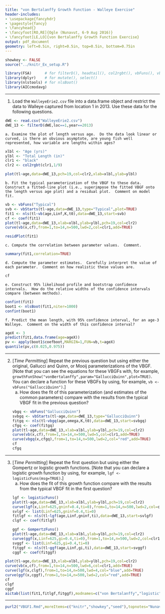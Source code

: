 ```yaml
---
title: "von Bertalanffy Growth Function - Walleye Exercise"
header-includes:
- \usepackage{fancyhdr}
- \pagestyle{fancy}
- \fancyhead{}
- \fancyfoot[RO,RE]{Ogle (Nunavut, 6-9 Aug 2016)}
- \fancyfoot[LE,LO]{von Bertalanffy Growth Function Exercise}
output: pdf_document
geometry: left=0.5in, right=0.5in, top=0.5in, bottom=0.75in
---
```


```r
showkey <- FALSE
source("../knitr_Ex_setup.R")
```
```r
library(FSA)      # for filterD(), headtail(), col2rgbt(), vbFuns(), vbStart()
library(dplyr)    # for mutate(), select()
library(nlstools) # for nlsBoot()
library(AICcmodavg)
```

----

1. Load the `WalleyeErie2.csv` file into a data.frame object and restrict the data to Walleye captured from location 1 in 2013.  Use these data for the following questions.
```r
dWE <- read.csv("WalleyeErie2.csv")
dWE_13 <- filterD(dWE,loc==1,year==2013)
```

    a. Examine the plot of length versus age.  Do the data look linear or curved, is there an obvious asymptote, are young fish well represented, how variable are lengths within ages?
```r
xlbl <- "Age (yrs)"
ylbl <- "Total Length (in)"
clr1 <- "black"
clr2 <- col2rgbt(clr1,1/9)

plot(tl~age,data=dWE_13,pch=19,col=clr2,xlab=xlbl,ylab=ylbl)
```

    b. Fit the typical parameterization of the VBGF to these data.  Construct a fitted-line plot (i.e., superimpose the fitted VBGF onto the length versus age plot) and a residual plot.  Comment on model fit.
```r
vb <- vbFuns("Typical")
svb <- vbStarts(tl~age,data=dWE_13,type="Typical",plot=TRUE)
fit1 <- nls(tl~vb(age,Linf,K,t0),data=dWE_13,start=svb)
cf <- coef(fit1)
plot(tl~age,data=dWE_13,xlab=xlbl,ylab=ylbl,pch=19,col=clr2)
curve(vb(x,cf),from=1,to=14,n=500,lwd=2,col=clr1,add=TRUE)
```
```r
residPlot(fit1)
```

    c. Compute the correlation between parameter values.  Comment.
```r
summary(fit1,correlation=TRUE)
```

    d. Compute the parameter estimates.  Carefully interpret the value of each parameter.  Comment on how realistic these values are.
```r
cf
```

    e. Construct 95% likelihood profile and bootstrap confidence intervals.  How do the relative widths of the confidence intervals compare (between methods).
```r
confint(fit1)
boot1 <- nlsBoot(fit1,niter=1000)
confint(boot1)
```

    f. Predict the mean length, with 95% confidence interval, for an age-3 Walleye.  Comment on the width of this confidence interval? 
```r
ageX <- 3
predict(fit1,data.frame(age=ageX))
pv <- apply(boot1$coefboot,MARGIN=1,FUN=vb,t=ageX)
quantile(pv,c(0.025,0.975))
```

----

2. [*Time Permitting*] Repeat the previous question but using either the original, Gallucci and Quinn, or Mooij parameterizations of the VBGF.  [Note that you can see the equations for these VBGFs with, for example, `growthFunShow("vonBertalanffy",param="GallucciQuinn",plot=TRUE)`.  You can declare a function for these VBGFs by using, for example, `vb <- vbFuns("GallucciQuinn")`.]
    a. How does the fit of this parameterization (and estimates of the common parameters) compare with the results from the typical VBGF fit in the previous question?
```r
vbgq <- vbFuns("GallucciQuinn")
svbgq <- vbStarts(tl~age,data=dWE_13,type="GallucciQuinn")
fitgq <- nls(tl~vbgq(age,omega,K,t0),data=dWE_13,start=svbgq)
cfgq <- coef(fitgq)
plot(tl~age,data=dWE_13,xlab=xlbl,ylab=ylbl,pch=19,col=clr2)
curve(vb(x,cf),from=1,to=14,n=500,lwd=5,col=clr1,add=TRUE)
curve(vbgq(x,cfgq),from=1,to=14,n=500,lwd=2,col="red",add=TRUE)
cf
cfgq
```

----

3. [*Time Permitting*] Repeat the first question but using either the Gompertz or logistic growth functions.  [Note that you can declare a logistic growth function by using, for example, `lgf <- logisticFuns(msg=TRUE)`.]
    a. How does the fit of this growth function compare with the results from the typical VBGF fit in the first question?
```r
lgf <- logisticFuns()
plot(tl~age,data=dWE_13,xlab=xlbl,ylab=ylbl,pch=19,col=clr2)
curve(lgf(x,Linf=625,gninf=0.4,ti=0),from=1,to=14,n=500,lwd=2,col=clr1,add=TRUE)
svlgf <- list(Linf=625,gninf=0.4,ti=0)
fitlgf <- nls(tl~lgf(age,Linf,gninf,ti),data=dWE_13,start=svlgf)
clgf <- coef(fitlgf)
```
```r
ggf <- GompertzFuns()
plot(tl~age,data=dWE_13,xlab=xlbl,ylab=ylbl,pch=19,col=clr2)
curve(ggf(x,Linf=625,gi=0.4,ti=0),from=1,to=14,n=500,lwd=2,col=clr1,add=TRUE)
svggf <- list(Linf=625,gi=0.4,ti=0)
fitggf <- nls(tl~ggf(age,Linf,gi,ti),data=dWE_13,start=svggf)
cggf <- coef(fitggf)
```

```r
plot(tl~age,data=dWE_13,xlab=xlbl,ylab=ylbl,pch=19,col=clr2)
curve(vb(x,cf),from=1,to=14,n=500,lwd=6,col=clr1,add=TRUE)
curve(lgf(x,clgf),from=1,to=14,n=500,lwd=4,col="blue",add=TRUE)
curve(ggf(x,cggf),from=1,to=14,n=500,lwd=2,col="red",add=TRUE)
cf
clgf
cggf
aictab(list(fit1,fitlgf,fitggf),modnames=c("von Bertalanffy","logistic","Gompertz"))
```

----

```r
purl2("VBGF1.Rmd",moreItems=c("knitr","showkey","seed"),topnotes="Nunavut 6-9-Aug-16")
```

